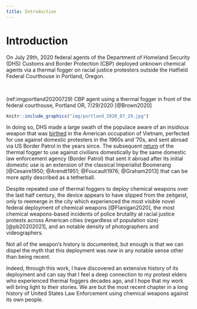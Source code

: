 ```yaml
---
title: Introduction
---
```


# Introduction {-}


On July 29th, 2020 federal agents of the Department of Homeland Security (DHS) Customs and Border Protection (CBP) deployed unknown chemical agents via a thermal fogger on racial justice protesters outside the Hatfield Federal Courthouse in Portland, Oregon. 

<br>

(ref:imgportland20200729) CBP agent using a thermal fogger in front of the federal courthouse, Portland OR, 7/29/2020 [@Brown2020]

```r
knitr::include_graphics("img/portland_2020_07_29.jpg")
```


In doing so, DHS made a large swath of the populace aware of an insidious weapon that was [birthed](#Genesis) in the American occupation of Vietnam, perfected for use against domestic protesters in the 1960s and '70s, and sent abroad via US Border Patrol in the years since. 
The subsequent [return](#PortlandOR2020_2021) of the thermal fogger to use against civilians domestically by the same domestic law enforcement agency (Border Patrol) that sent it abroad after its initial domestic use is an extension of the classical Imperialist Boomerang [@Cesaire1950; @Arendt1951; @Foucault1976; @Graham2013] that can be more aptly described as a tetherball.

Despite repeated use of thermal foggers to deploy chemical weapons over the last half century, the device appears to have slipped from the zeitgeist, only to reemerge in the city which experienced the most visible novel federal deployment of chemical weapons [@Flanigan2020], the most chemical weapons-based incidents of police brutality at racial justice protests across American cities (regardless of population size) [@pb20202021], and an notable density of photographers and videographers.

Not all of the weapon's history is documented, but enough is that we can dispel the myth that this deployment was _new_ in any notable sense other than being recent.

Indeed, through this work, I have discovered an extensive history of its deployment and can say that I feel a deep connection to my protest elders who experienced thermal foggers decades ago, and I hope that my work will bring light to their stories.
We are but the most recent chapter in a long history of United States Law Enforcement using chemical weapons against its own people.
